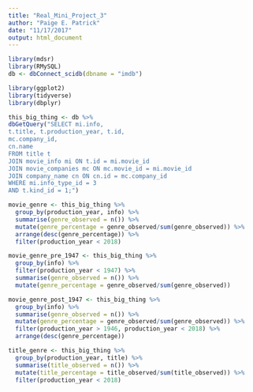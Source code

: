 ```yaml
---
title: "Real_Mini_Project_3"
author: "Paige E. Patrick"
date: "11/17/2017"
output: html_document
---
```


```r
library(mdsr)
library(RMySQL)
db <- dbConnect_scidb(dbname = "imdb")
```

```r
library(ggplot2)
library(tidyverse)
library(dbplyr)
```

```r
this_big_thing <- db %>%
dbGetQuery("SELECT mi.info, 
t.title, t.production_year, t.id, 
mc.company_id,
cn.name
FROM title t
JOIN movie_info mi ON t.id = mi.movie_id
JOIN movie_companies mc ON mc.movie_id = mi.movie_id
JOIN company_name cn ON cn.id = mc.company_id
WHERE mi.info_type_id = 3
AND t.kind_id = 1;")
```

```r
movie_genre <- this_big_thing %>%
  group_by(production_year, info) %>%
  summarise(genre_observed = n()) %>%
  mutate(genre_percentage = genre_observed/sum(genre_observed)) %>%
  arrange(desc(genre_percentage)) %>%
  filter(production_year < 2018)
```

```r
movie_genre_pre_1947 <- this_big_thing %>%
  group_by(info) %>%
  filter(production_year < 1947) %>%
  summarise(genre_observed = n()) %>%
  mutate(genre_percentage = genre_observed/sum(genre_observed))
```

```r
movie_genre_post_1947 <- this_big_thing %>%
  group_by(info) %>%
  summarise(genre_observed = n()) %>%
  mutate(genre_percentage = genre_observed/sum(genre_observed)) %>%
  filter(production_year > 1946, production_year < 2018) %>%
  arrange(desc(genre_percentage))
```

```r
title_genre <- this_big_thing %>%
  group_by(production_year, title) %>%
  summarise(title_observed = n()) %>%
  mutate(title_percentage = title_observed/sum(title_observed)) %>%
  filter(production_year < 2018)
```

